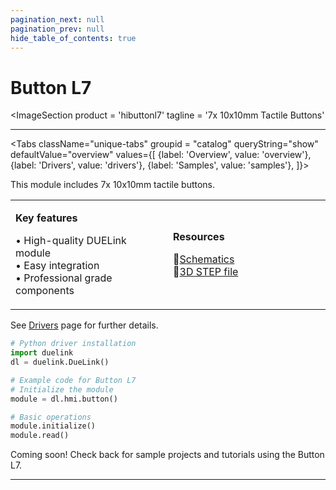```yaml
---
pagination_next: null
pagination_prev: null
hide_table_of_contents: true
---
```



# Button L7

<ImageSection
    product = 'hibuttonl7'
    tagline = '7x 10x10mm Tactile Buttons'
></ImageSection>

---

<Tabs className="unique-tabs" groupid = "catalog" queryString="show" defaultValue="overview"
  values={[
    {label: 'Overview', value: 'overview'},
    {label: 'Drivers', value: 'drivers'},
    {label: 'Samples', value: 'samples'},
  ]}>

<TabItem value="overview">

This module includes 7x 10x10mm tactile buttons.

<table><td width='50%'>

**Key features**

• High-quality DUELink module<br/>
• Easy integration<br/>
• Professional grade components<br/>

</td><td width='50%'>

**Resources**
 
📄[Schematics](/sch/gdl-hibuttonl7-b.pdf)<br/>
🔩[3D STEP file](/3d/gdl-hibuttonl7-b.step)<br/>

</td></table>

</TabItem>

<TabItem value="drivers">

See [Drivers](../../engine/drivers) page for further details.

```python
# Python driver installation
import duelink
dl = duelink.DueLink()

# Example code for Button L7
# Initialize the module
module = dl.hmi.button()

# Basic operations
module.initialize()
module.read()
```

</TabItem>

<TabItem value="samples">

Coming soon! Check back for sample projects and tutorials using the Button L7.

</TabItem>

</Tabs>

---

<OrderSection
    product = "DUELink Button L7 B"
    partnumber = "GDL-HIBUTTONL7-B"
    price = "$19.99"
/>
